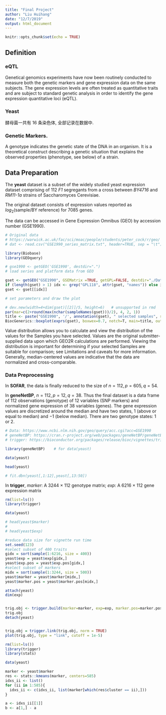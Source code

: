 ```yaml
---
title: "Final Project"
author: "Liu Huihang"
date: "12/7/2019"
output: html_document
---
```


```r
knitr::opts_chunk$set(echo = TRUE)
```


## Definition

### eQTL

Genetical genomics experiments have now been routinely conducted to measure both the genetic markers and gene expression data on the same subjects. The gene expression levels are often treated as quantitative traits and are subject to standard genetic analysis in order to identify the gene expression quantitative loci (eQTL). 


### Yeast

酵母菌一共有 16 条染色体, 全部记录在数据中. 

### Genetic Markers. 
A genotype indicates the genetic state of the DNA in an organism. 
It is a theoretical construct describing a genetic situation that explains the observed properties (phenotype, see below) of a strain. 



## Data Preparation

The **yeast** dataset is a subset of the widely studied yeast expression dataset comprising of $112$ *F1* segregants from a cross between *BY4716* and *RM11-1a* strains of Saccharomyces Cerevisiae.

The original dataset consists of expression values reported as $log_2(\text{sample} / \text{BY reference})$ for $7085$ genes. 


The data can be accessed in Gene Expression Omnibus (GEO) by accession number (GSE1990). 

```r
# Original data
# https://warwick.ac.uk/fac/sci/moac/people/students/peter_cock/r/geo/
# dat <- read.csv("GSE1990_series_matrix.txt", header=TRUE, sep = "\t")

library(Biobase)
library(GEOquery)

# gse1990 <- getGEO('GSE1990', destdir=".")
# load series and platform data from GEO

gset <- getGEO("GSE1990", GSEMatrix =TRUE, getGPL=FALSE, destdir="./Data")
if (length(gset) > 1) idx <- grep("GPL118", attr(gset, "names")) else idx <- 1
gset <- gset[[idx]]

# set parameters and draw the plot

# dev.new(width=4+dim(gset)[[2]]/5, height=6)   # unsupported in rmd
par(mar=c(2+round(max(nchar(sampleNames(gset)))/2), 4, 2, 1))
title <- paste("GSE1990", '/', annotation(gset), " selected samples", sep ='')
BiocGenerics::boxplot(exprs(gset), boxwex=0.7, notch=T, main=title, outline=FALSE, las=2, plot = TRUE)
```

Value distribution allows you to calculate and view the distribution of the values for the Samples you have selected. 
Values are the original submitter-supplied data upon which GEO2R calculations are performed. 
Viewing the distribution is important for determining if your selected Samples are suitable for comparison; see Limitations and caveats for more information. 
Generally, median-centered values are indicative that the data are normalized and cross-comparable. 

### Data Preprocessing

In **SOFAR**, the data is finally reduced to the size of $n=112, p=605, q=54$. 

In **geneNetBP**, $n=112, p=12, q=38$. 
Thus the final dataset is a data frame of $112$ observations (genotype) of $12$ variables (SNP markers) and normalized gene expression of $38$ variables (genes). 
The gene expression values are discretized around the median and have two states, $1$ (above or equal to median) and $-1$ (below median). 
There are two genotype states: $1$ or $2$. 

```r
# Data: https://www.ncbi.nlm.nih.gov/geo/query/acc.cgi?acc=GSE1990
# geneNetBP: https://cran.r-project.org/web/packages/geneNetBP/geneNetBP.pdf
# trigger: https://bioconductor.org/packages/release/bioc/vignettes/trigger/inst/doc/trigger.pdf

library(geneNetBP)    # for data(yeast)

data(yeast)

head(yeast)

# fit.dbn(yeast[,1:12],yeast[,13:50])
```

In **trigger**, *marker*: A $3244$ × $112$ genotype matrix; *exp*: A $6216$ × $112$ gene expression matrix



```r
rm(list=ls())
library(trigger)

data(yeast)

# head(yeast$marker)
# 
# head(yeast$exp)

#reduce data size for vignette run time
set.seed(123)
#select subset of 400 traits
gidx = sort(sample(1:6216, size = 400))
yeast$exp = yeast$exp[gidx,]
yeast$exp.pos = yeast$exp.pos[gidx,]
#select subset of markers
midx = sort(sample(1:3244, size = 500))
yeast$marker = yeast$marker[midx,]
yeast$marker.pos = yeast$marker.pos[midx,]

attach(yeast)
dim(exp)


trig.obj <- trigger.build(marker=marker, exp=exp, marker.pos=marker.pos, exp.pos=exp.pos)
trig.obj
detach(yeast)


trig.obj = trigger.link(trig.obj, norm = TRUE)
plot(trig.obj, type = "link", cutoff = 1e-5)
```

```r
rm(list=ls())
library(trigger)
library(stats)

data(yeast)

marker <- yeast$marker
res <- stats::kmeans(marker, centers=585)
idxs_ii <- list()
for (ii in 1:585){
  idxs_ii <- c(idxs_ii, list(marker[which(res$cluster == ii),]))
}

a <- idxs_ii[[1]]
b <- a[1,] - a
```